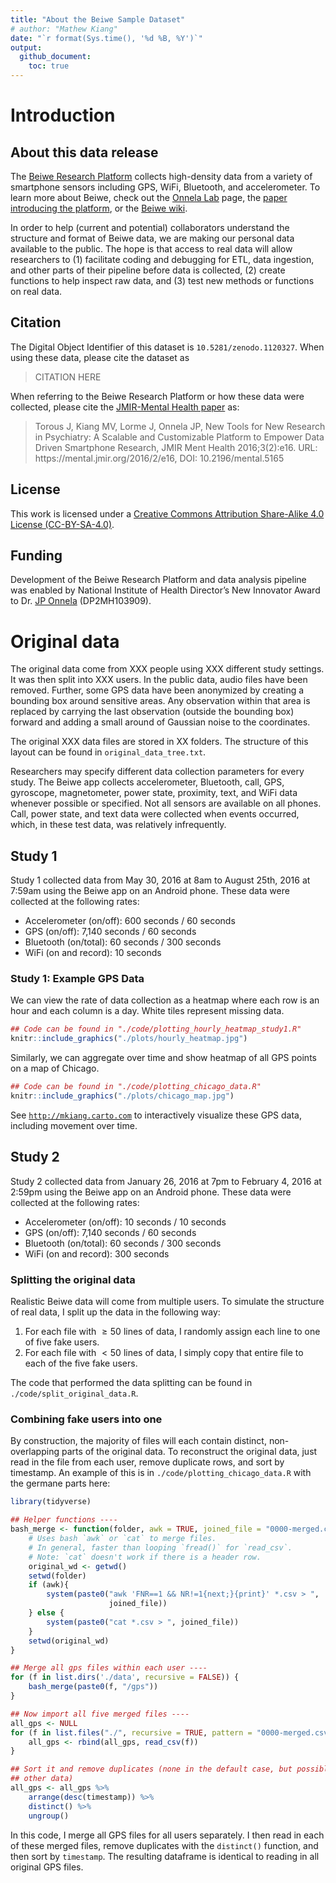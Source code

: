 ```yaml
---
title: "About the Beiwe Sample Dataset"
# author: "Mathew Kiang"
date: "`r format(Sys.time(), '%d %B, %Y')`"
output: 
  github_document: 
    toc: true
---
```


# Introduction

## About this data release

The [Beiwe Research Platform](https://www.hsph.harvard.edu/onnela-lab/beiwe-research-platform/) collects high-density data from a variety of smartphone sensors including GPS, WiFi, Bluetooth, and accelerometer. To learn more about Beiwe, check out the [Onnela Lab](https://www.hsph.harvard.edu/onnela-lab/beiwe-research-platform/) page, the [paper introducing the platform](https://mental.jmir.org/2016/2/e16/), or the [Beiwe wiki](http://wiki.beiwe.org/).

In order to help (current and potential) collaborators understand the structure and format of Beiwe data, we are making our personal data available to the public. The hope is that access to real data will allow researchers to (1) facilitate coding and debugging for ETL, data ingestion, and other parts of their pipeline before data is collected, (2) create functions to help inspect raw data, and (3) test new methods or functions on real data. 

## Citation
The Digital Object Identifier of this dataset is `10.5281/zenodo.1120327`. When using these data, please cite the dataset as 

> CITATION HERE

When referring to the Beiwe Research Platform or how these data were collected, please cite the [JMIR-Mental Health paper](https://mental.jmir.org/2016/2/e16/) as:

> Torous J, Kiang MV, Lorme J, Onnela JP, New Tools for New Research in Psychiatry: A Scalable and Customizable Platform to Empower Data Driven Smartphone Research, JMIR Ment Health 2016;3(2):e16. URL: https://mental.jmir.org/2016/2/e16, DOI: 10.2196/mental.5165

## License

This work is licensed under a [Creative Commons Attribution Share-Alike 4.0 License (CC-BY-SA-4.0)](https://creativecommons.org/licenses/by-sa/4.0/legalcode). 

## Funding
Development of the Beiwe Research Platform and data analysis pipeline was enabled by National Institute of Health Director’s New Innovator Award to Dr. [JP Onnela](https://www.hsph.harvard.edu/onnela-lab/) (DP2MH103909).

# Original data

The original data come from XXX people using XXX different study settings. It was then split into XXX users. In the public data, audio files have been removed. Further, some GPS data have been anonymized by creating a bounding box around sensitive areas. Any observation within that area is replaced by carrying the last observation (outside the bounding box) forward and adding a small around of Gaussian noise to the coordinates.

The original XXX data files are stored in XX folders. The structure of this layout can be found in `original_data_tree.txt`. 

Researchers may specify different data collection parameters for every study. The Beiwe app collects accelerometer, Bluetooth, call, GPS, gyroscope, magnetometer, power state, proximity, text, and WiFi data whenever possible or specified. Not all sensors are available on all phones. Call, power state, and text data were collected when events occurred, which, in these test data, was relatively infrequently.

## Study 1

Study 1 collected data from May 30, 2016 at 8am to August 25th, 2016 at 7:59am using the Beiwe app on an Android phone. These data were collected at the following rates:

- Accelerometer (on/off): 600 seconds / 60 seconds
- GPS (on/off): 7,140 seconds / 60 seconds
- Bluetooth (on/total): 60 seconds / 300 seconds
- WiFi (on and record): 10 seconds

### Study 1: Example GPS Data

We can view the rate of data collection as a heatmap where each row is an hour and each column is a day. White tiles represent missing data. 

```r
## Code can be found in "./code/plotting_hourly_heatmap_study1.R"
knitr::include_graphics("./plots/hourly_heatmap.jpg")
```

Similarly, we can aggregate over time and show heatmap of all GPS points on a map of Chicago.

```r
## Code can be found in "./code/plotting_chicago_data.R"
knitr::include_graphics("./plots/chicago_map.jpg")
```

See [`http://mkiang.carto.com`](https://mkiang.carto.com/viz/0de14940-cd4d-432c-86b2-b22f4848e74b/public_map) to interactively visualize these GPS data, including movement over time.

## Study 2

Study 2 collected data from January 26, 2016 at 7pm to February 4, 2016 at 2:59pm using the Beiwe app on an Android phone. These data were collected at the following rates:

- Accelerometer (on/off): 10 seconds / 10 seconds
- GPS (on/off): 7,140 seconds / 60 seconds
- Bluetooth (on/total): 60 seconds / 300 seconds
- WiFi (on and record): 300 seconds

### Splitting the original data

Realistic Beiwe data will come from multiple users. To simulate the structure of real data, I split up the data in the following way:

1. For each file with $\geq 50$ lines of data, I randomly assign each line to one of five fake users. 
1. For each file with $< 50$ lines of data, I simply copy that entire file to each of the five fake users. 

The code that performed the data splitting can be found in `./code/split_original_data.R`.

### Combining fake users into one

By construction, the majority of files will each contain distinct, non-overlapping parts of the original data. To reconstruct the original data, just read in the file from each user, remove duplicate rows, and sort by timestamp. An example of this is in `./code/plotting_chicago_data.R` with the germane parts here:

```r
library(tidyverse)

## Helper functions ----
bash_merge <- function(folder, awk = TRUE, joined_file = "0000-merged.csv") {
    # Uses bash `awk` or `cat` to merge files. 
    # In general, faster than looping `fread()` for `read_csv`. 
    # Note: `cat` doesn't work if there is a header row.
    original_wd <- getwd()
    setwd(folder)
    if (awk){
        system(paste0("awk 'FNR==1 && NR!=1{next;}{print}' *.csv > ", 
                      joined_file))
    } else {
        system(paste0("cat *.csv > ", joined_file))
    }
    setwd(original_wd)
}

## Merge all gps files within each user ----
for (f in list.dirs('./data', recursive = FALSE)) {
    bash_merge(paste0(f, "/gps"))
}

## Now import all five merged files ----
all_gps <- NULL
for (f in list.files("./", recursive = TRUE, pattern = "0000-merged.csv")) {
    all_gps <- rbind(all_gps, read_csv(f))
}

## Sort it and remove duplicates (none in the default case, but possible on 
## other data)
all_gps <- all_gps %>% 
    arrange(desc(timestamp)) %>% 
    distinct() %>% 
    ungroup()
```

In this code, I merge all GPS files for all users separately. I then read in each of these merged files, remove duplicates with the `distinct()` function, and then sort by `timestamp`. The resulting dataframe is identical to reading in all original GPS files.





